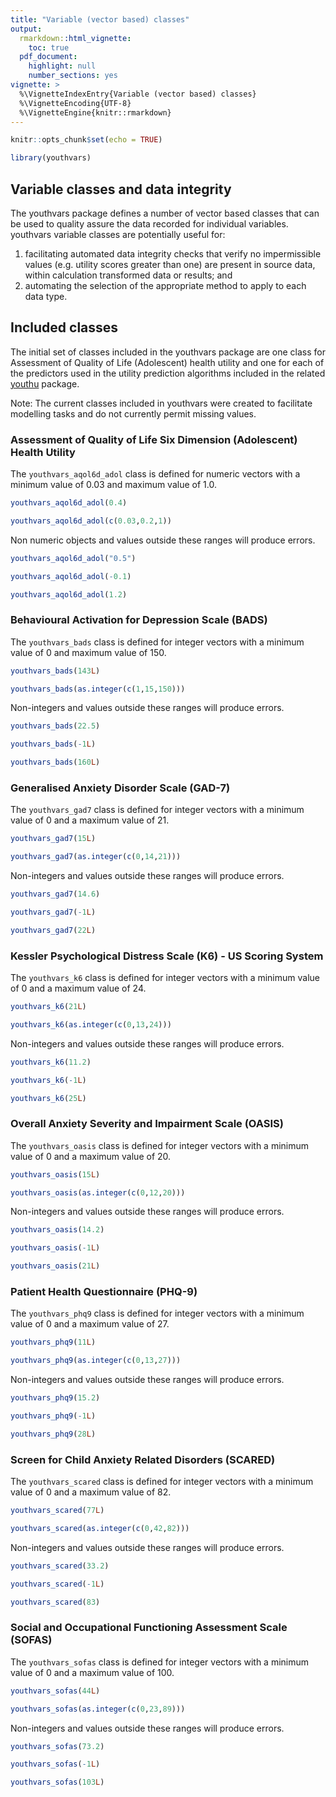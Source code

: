 ```yaml
---
title: "Variable (vector based) classes"
output: 
  rmarkdown::html_vignette:
    toc: true
  pdf_document:
    highlight: null
    number_sections: yes
vignette: >
  %\VignetteIndexEntry{Variable (vector based) classes}
  %\VignetteEncoding{UTF-8}
  %\VignetteEngine{knitr::rmarkdown}
---
```

```r
knitr::opts_chunk$set(echo = TRUE)
```
```r
library(youthvars)
```

## Variable classes and data integrity
The youthvars package defines a number of vector based classes that can be used to quality assure the data recorded for individual variables. youthvars variable classes are potentially useful for:

1) facilitating automated data integrity checks that verify no impermissible values (e.g. utility scores greater than one) are present in source data, within calculation transformed data or results; and
2) automating the selection of the appropriate method to apply to each data type.

## Included classes

The initial set of classes included in the youthvars package are one class for Assessment of Quality of Life (Adolescent) health utility and one for each of the predictors used in the utility prediction algorithms included in the related [youthu](https://ready4-dev.github.io/youthu/) package. 

Note: The current classes included in youthvars were created to facilitate modelling tasks and do not currently permit missing values.

### Assessment of Quality of Life Six Dimension (Adolescent) Health Utility 

The `youthvars_aqol6d_adol`{.R} class is defined for numeric vectors with a minimum value of 0.03 and maximum value of 1.0.

```r
youthvars_aqol6d_adol(0.4)
```

```r
youthvars_aqol6d_adol(c(0.03,0.2,1))
```

Non numeric objects and values outside these ranges will produce errors.

```r
youthvars_aqol6d_adol("0.5")
```

```r
youthvars_aqol6d_adol(-0.1)
```

```r
youthvars_aqol6d_adol(1.2)
```

### Behavioural Activation for Depression Scale (BADS)

The `youthvars_bads`{.R} class is defined for integer vectors with a minimum value of 0 and maximum value of 150.

```r
youthvars_bads(143L)
```

```r
youthvars_bads(as.integer(c(1,15,150)))
```

Non-integers and values outside these ranges will produce errors.

```r
youthvars_bads(22.5)
```

```r
youthvars_bads(-1L)
```

```r
youthvars_bads(160L)
```

### Generalised Anxiety Disorder Scale (GAD-7)

The `youthvars_gad7`{.R} class is defined for integer vectors with a minimum value of 0 and a maximum value of 21.

```r
youthvars_gad7(15L)
```

```r
youthvars_gad7(as.integer(c(0,14,21)))
```

Non-integers and values outside these ranges will produce errors.

```r
youthvars_gad7(14.6)
```

```r
youthvars_gad7(-1L)
```

```r
youthvars_gad7(22L)
```
### Kessler Psychological Distress Scale (K6) - US Scoring System

The `youthvars_k6`{.R} class is defined for integer vectors with a minimum value of 0 and a maximum value of 24.

```r
youthvars_k6(21L)
```

```r
youthvars_k6(as.integer(c(0,13,24)))
```

Non-integers and values outside these ranges will produce errors.

```r
youthvars_k6(11.2)
```

```r
youthvars_k6(-1L)
```

```r
youthvars_k6(25L)
```
### Overall Anxiety Severity and Impairment Scale (OASIS)

The `youthvars_oasis`{.R} class is defined for integer vectors with a minimum value of 0 and a maximum value of 20.

```r
youthvars_oasis(15L)
```

```r
youthvars_oasis(as.integer(c(0,12,20)))
```

Non-integers and values outside these ranges will produce errors.

```r
youthvars_oasis(14.2)
```

```r
youthvars_oasis(-1L)
```

```r
youthvars_oasis(21L)
```
### Patient Health Questionnaire (PHQ-9)

The `youthvars_phq9`{.R} class is defined for integer vectors with a minimum value of 0 and a maximum value of 27.

```r
youthvars_phq9(11L)
```

```r
youthvars_phq9(as.integer(c(0,13,27)))
```

Non-integers and values outside these ranges will produce errors.

```r
youthvars_phq9(15.2)
```
```r
youthvars_phq9(-1L)
```
```r
youthvars_phq9(28L)
```

###  Screen for Child Anxiety Related Disorders (SCARED)

The `youthvars_scared`{.R} class is defined for integer vectors with a minimum value of 0 and a maximum value of 82.

```r
youthvars_scared(77L)
```

```r
youthvars_scared(as.integer(c(0,42,82)))
```

Non-integers and values outside these ranges will produce errors.

```r
youthvars_scared(33.2)
```
```r
youthvars_scared(-1L)
```
```r
youthvars_scared(83)
```
###  Social and Occupational Functioning Assessment Scale (SOFAS)

The `youthvars_sofas`{.R} class is defined for integer vectors with a minimum value of 0 and a maximum value of 100.

```r
youthvars_sofas(44L)
```

```r
youthvars_sofas(as.integer(c(0,23,89)))
```

Non-integers and values outside these ranges will produce errors.

```r
youthvars_sofas(73.2)
```
```r
youthvars_sofas(-1L)
```
```r
youthvars_sofas(103L)
```
